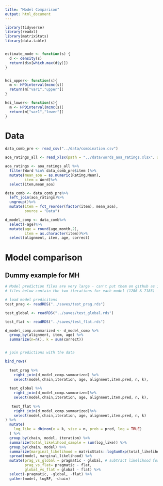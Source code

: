 ```yaml
---
title: "Model Comparison"
output: html_document
---
```


```r
library(tidyverse)
library(readxl)
library(matrixStats)
library(data.table)


estimate_mode <- function(s) {
  d <- density(s)
  return(d$x[which.max(d$y)])
}


hdi_upper<- function(s){
  m <- HPDinterval(mcmc(s))
  return(m["var1","upper"])
}

hdi_lower<- function(s){
  m <- HPDinterval(mcmc(s))
  return(m["var1","lower"])
}
```
# Data 

```r
data_comb_pre <- read_csv("../data/combination.csv") 

aoa_ratings_all <- read_xlsx(path = "../data/words_aoa_ratings.xlsx", sheet = 1)

aoa_ratings <- aoa_ratings_all %>%
  filter(Word %in% data_comb_pre$item )%>%
  mutate(mean_aoa = as.numeric(Rating.Mean),
         item = Word)%>%
  select(item,mean_aoa)

data_comb <- data_comb_pre%>%
  left_join(aoa_ratings)%>%
  ungroup()%>%
  mutate(item = fct_reorder(factor(item), mean_aoa), 
         source = "Data")

d_model_comp <- data_comb%>%
  select(-age)%>%
  mutate(age = round(age_month,2),
         item = as.character(item))%>%
  select(alignment, item, age, correct)

```

# Model comparison

## Dummy example for MH

```r
# Model prediction files are very large - can't put them on github as is 
# files below contain the two iterations for each model (1286 & 7185)

# load model predicitons
test_prag <- readRDS("../saves/test_prag.rds")

test_global <- readRDS("../saves/test_global.rds")

test_flat <- readRDS("../saves/test_flat.rds")

d_model_comp.summarized <- d_model_comp %>% 
  group_by(alignment, item, age) %>% 
  summarize(n=n(), k = sum(correct))


# join predictions with the data 

bind_rows(
  
  test_prag %>%
    right_join(d_model_comp.summarized) %>%
    select(model,chain,iteration, age, alignment,item,pred, n, k),
   
  test_global %>%
    right_join(d_model_comp.summarized)%>%
    select(model,chain,iteration, age, alignment,item,pred, n, k),
  
   test_flat %>%
    right_join(d_model_comp.summarized)%>%
    select(model,chain,iteration, age, alignment,item,pred, n, k)
) %>%
  mutate(
    log_like = dbinom(x = k, size = n, prob = pred, log = TRUE)
  ) %>%
  group_by(chain, model, iteration) %>%
  summarize(total_likelihood_sample = sum(log_like)) %>%
  group_by(chain, model) %>%
  summarize(marginal_likelihood = matrixStats::logSumExp(total_likelihood_sample)) %>%
  spread(model, marginal_likelihood) %>%
  mutate(prag_vs_global = pragmatic - global, # subtract likelihood for each predictions and model
         prag_vs_flat= pragmatic - flat,
         global_vs_flat = global - flat) %>%
  select(-pragmatic, -global, -flat) %>%
  gather(model, logBF, -chain)


```




